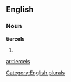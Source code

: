
==English==

===Noun===
'''tiercels'''

# {{plural of|[[tiercel]]}}

[[Category:English plurals]]

[[ar:tiercels]]